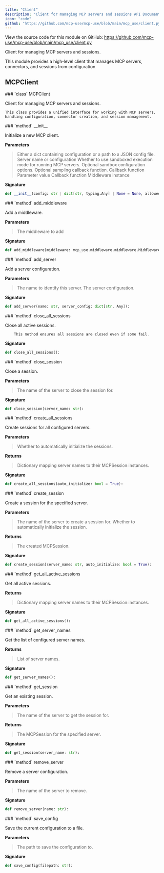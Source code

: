 ```yaml
---
title: "Client"
description: "Client for managing MCP servers and sessions API Documentation"
icon: "code"
github: "https://github.com/mcp-use/mcp-use/blob/main/mcp_use/client.py"
---
```


<Callout type="info" title="Source Code">
View the source code for this module on GitHub: <a href='https://github.com/mcp-use/mcp-use/blob/main/mcp_use/client.py' target='_blank' rel='noopener noreferrer'>https://github.com/mcp-use/mcp-use/blob/main/mcp_use/client.py</a>
</Callout>

Client for managing MCP servers and sessions.

This module provides a high-level client that manages MCP servers, connectors,
and sessions from configuration.

## MCPClient

<Card type="info" img="http://localhost:3000/gradient-generator/api/random?width=800&height=50">
### `class` MCPClient

Client for managing MCP servers and sessions.

    This class provides a unified interface for working with MCP servers,
    handling configuration, connector creation, and session management.

<Card type="info" img="http://localhost:3000/gradient-generator/api/random?width=800&height=50">
### `method` __init__

Initialize a new MCP client.


**Parameters**
><ParamField body="config" type="str | dict[str, typing.Any] | None" default="None" >   Either a dict containing configuration or a path to a JSON config file. </ParamField>
><ParamField body="allowed_servers" type="list[str] | None" default="None" >   Server name or configuration </ParamField>
><ParamField body="sandbox" type="bool" default="False" >   Whether to use sandboxed execution mode for running MCP servers. </ParamField>
><ParamField body="sandbox_options" type="mcp_use.types.sandbox.SandboxOptions | None" default="None" >   Optional sandbox configuration options. </ParamField>
><ParamField body="sampling_callback" type="mcp.client.session.SamplingFnT | None" default="None" >   Optional sampling callback function. </ParamField>
><ParamField body="elicitation_callback" type="mcp.client.session.ElicitationFnT | None" default="None" >   Callback function </ParamField>
><ParamField body="message_handler" type="mcp.client.session.MessageHandlerFnT | None" default="None" >   Parameter value </ParamField>
><ParamField body="logging_callback" type="mcp.client.session.LoggingFnT | None" default="None" >   Callback function </ParamField>
><ParamField body="middleware" type="list[mcp_use.middleware.middleware.Middleware] | None" default="None" >   Middleware instance </ParamField>

**Signature**
```python wrap
def __init__(config: str | dict[str, typing.Any] | None = None, allowed_servers: list[str] | None = None, sandbox: bool = False, sandbox_options: mcp_use.types.sandbox.SandboxOptions | None = None, sampling_callback: mcp.client.session.SamplingFnT | None = None, elicitation_callback: mcp.client.session.ElicitationFnT | None = None, message_handler: mcp.client.session.MessageHandlerFnT | None = None, logging_callback: mcp.client.session.LoggingFnT | None = None, middleware: list[mcp_use.middleware.middleware.Middleware] | None = None):
```

</Card>

<Card type="info" img="http://localhost:3000/gradient-generator/api/random?width=800&height=50">
### `method` add_middleware

Add a middleware.


**Parameters**
><ParamField body="middleware" type="mcp_use.middleware.middleware.Middleware" required="True" >   The middleware to add </ParamField>

**Signature**
```python wrap
def add_middleware(middleware: mcp_use.middleware.middleware.Middleware):
```

</Card>

<Card type="info" img="http://localhost:3000/gradient-generator/api/random?width=800&height=50">
### `method` add_server

Add a server configuration.


**Parameters**
><ParamField body="name" type="str" required="True" >   The name to identify this server. </ParamField>
><ParamField body="server_config" type="dict[str, Any]" required="True" >   The server configuration. </ParamField>

**Signature**
```python wrap
def add_server(name: str, server_config: dict[str, Any]):
```

</Card>

<Card type="info" img="http://localhost:3000/gradient-generator/api/random?width=800&height=50">
### `method` close_all_sessions

Close all active sessions.

        This method ensures all sessions are closed even if some fail.

**Signature**
```python wrap
def close_all_sessions():
```

</Card>

<Card type="info" img="http://localhost:3000/gradient-generator/api/random?width=800&height=50">
### `method` close_session

Close a session.


**Parameters**
><ParamField body="server_name" type="str" required="True" >   The name of the server to close the session for. </ParamField>

**Signature**
```python wrap
def close_session(server_name: str):
```

</Card>

<Card type="info" img="http://localhost:3000/gradient-generator/api/random?width=800&height=50">
### `method` create_all_sessions

Create sessions for all configured servers.


**Parameters**
><ParamField body="auto_initialize" type="bool" default="True" >   Whether to automatically initialize the sessions. </ParamField>

**Returns**
><ResponseField name="returns" type="dict[str, mcp_use.session.MCPSession]" >Dictionary mapping server names to their MCPSession instances.</ResponseField>

**Signature**
```python wrap
def create_all_sessions(auto_initialize: bool = True):
```

</Card>

<Card type="info" img="http://localhost:3000/gradient-generator/api/random?width=800&height=50">
### `method` create_session

Create a session for the specified server.


**Parameters**
><ParamField body="server_name" type="str" required="True" >   The name of the server to create a session for. </ParamField>
><ParamField body="auto_initialize" type="bool" default="True" >   Whether to automatically initialize the session. </ParamField>

**Returns**
><ResponseField name="returns" type="mcp_use.session.MCPSession" >The created MCPSession.</ResponseField>

**Signature**
```python wrap
def create_session(server_name: str, auto_initialize: bool = True):
```

</Card>

<Card type="info" img="http://localhost:3000/gradient-generator/api/random?width=800&height=50">
### `method` get_all_active_sessions

Get all active sessions.


**Returns**
><ResponseField name="returns" type="dict[str, mcp_use.session.MCPSession]" >Dictionary mapping server names to their MCPSession instances.</ResponseField>

**Signature**
```python wrap
def get_all_active_sessions():
```

</Card>

<Card type="info" img="http://localhost:3000/gradient-generator/api/random?width=800&height=50">
### `method` get_server_names

Get the list of configured server names.


**Returns**
><ResponseField name="returns" type="list[str]" >List of server names.</ResponseField>

**Signature**
```python wrap
def get_server_names():
```

</Card>

<Card type="info" img="http://localhost:3000/gradient-generator/api/random?width=800&height=50">
### `method` get_session

Get an existing session.


**Parameters**
><ParamField body="server_name" type="str" required="True" >   The name of the server to get the session for. </ParamField>

**Returns**
><ResponseField name="returns" type="mcp_use.session.MCPSession" >The MCPSession for the specified server.</ResponseField>

**Signature**
```python wrap
def get_session(server_name: str):
```

</Card>

<Card type="info" img="http://localhost:3000/gradient-generator/api/random?width=800&height=50">
### `method` remove_server

Remove a server configuration.


**Parameters**
><ParamField body="name" type="str" required="True" >   The name of the server to remove. </ParamField>

**Signature**
```python wrap
def remove_server(name: str):
```

</Card>

<Card type="info" img="http://localhost:3000/gradient-generator/api/random?width=800&height=50">
### `method` save_config

Save the current configuration to a file.


**Parameters**
><ParamField body="filepath" type="str" required="True" >   The path to save the configuration to. </ParamField>

**Signature**
```python wrap
def save_config(filepath: str):
```

</Card>

</Card>
